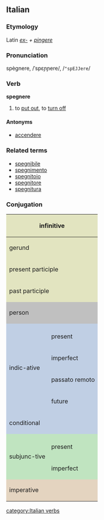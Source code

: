 ==Italian==
===Etymology===
Latin ''[[ex-]] + [[pingere]]''
===Pronunciation===
spègnere, /ˈspɛɲɲere/, /<tt>"spEJJere</tt>/
===Verb===
'''spegnere'''

# to [[put out]], to [[turn off]]

====Antonyms====
*[[accendere]]

===Related terms===
*[[spegnibile]]
*[[spegnimento]]
*[[spegnitoio]]
*[[spegnitore]]
*[[spegnitura]]

===Conjugation===

<center>
{| style="background:#F0F0F0"

|-
! colspan="3" style="background:#e2e4c0" | infinitive
| colspan="5" | spegnere

|-
! colspan="3" style="background:#e2e4c0" | gerund
| colspan="5" | spegnendo

|-
! colspan="3" style="background:#e2e4c0" | present participle
| colspan="5" | [[spendente]]

|-
! colspan="3" style="background:#e2e4c0" | past participle
| colspan="5" | [[spento]]

|-
! colspan="2" rowspan="2" style="background:#C0C0C0" | person
! colspan="3" style="background:#C0C0C0" | singular
! colspan="3" style="background:#C0C0C0" | plural

|-
! style="background:#C0C0C0;width:12.5%" | first
! style="background:#C0C0C0;width:12.5%" | second
! style="background:#C0C0C0;width:12.5%" | third
! style="background:#C0C0C0;width:12.5%" | first
! style="background:#C0C0C0;width:12.5%" | second
! style="background:#C0C0C0;width:12.5%" | third

|-
! rowspan="5" style="background:#c0cfe4" | indic-ative

! style="background:#c0cfe4" colspan="1" | 
! style="background:#c0cfe4" | io
! style="background:#c0cfe4" | tu
! style="background:#c0cfe4" | lui/lei
! style="background:#c0cfe4" | noi
! style="background:#c0cfe4" | voi
! style="background:#c0cfe4" | loro

|-
! style="height:3em;background:#c0cfe4" | present
| spengo
| spegni
| spegne
| spegniamo
| spegnete
| spengono

|-
! style="height:3em;background:#c0cfe4" | imperfect
| spegnevo
| spegnevi
| spegneva
| spegnevamo
| spegnevate
| spegnevano

|-
! style="height:3em;background:#c0cfe4" | passato remoto
| spensi
| spegnesti
| spense
| spegnemmo
| spegneste
| spensero

|-
! style="height:3em;background:#c0cfe4" | future
| spegnerò
| spegnerai
| spegnerà
| spegneremo
| spegnerete
| spegneranno

|-
! style="height:3em;background:#c0cfe4" colspan="2"| conditional
| spegnerei
| spegneresti
| spegnerebbe
| spegneremmo
| spegnereste
| spegne-rebbero

|-
! rowspan="3" style="background:#c0e4c0" | subjunc-tive
! style="background:#c0e4c0" | 
! style="background:#c0e4c0" | che io
! style="background:#c0e4c0" | che tu
! style="background:#c0e4c0" | che lui/che lei
! style="background:#c0e4c0" | che noi
! style="background:#c0e4c0" | che voi
! style="background:#c0e4c0" | che loro

|-
! style="height:3em;background:#c0e4c0" | present
| spenga
| spenga
| spenga
| spegniamo
| spegniate
| spengano

|-
! style="height:3em;background:#c0e4c0" rowspan="1" | imperfect
| spegnessi
| spegnessi
| spegnesse
| spegnessimo
| spegneste
| spegnessero

|-
! colspan="2" rowspan="2" style="height:3em;background:#e4d4c0" | imperative
! style="background:#e4d4c0" | -
! style="background:#e4d4c0" | tu
! style="background:#e4d4c0" | lui/lei
! style="background:#e4d4c0" | noi
! style="background:#e4d4c0" | voi
! style="background:#e4d4c0" | loro

|-
|
| spegni
| spenga
| spegniamo
| spegnete
| spengano

|}
</center>
[[category:Italian verbs]]